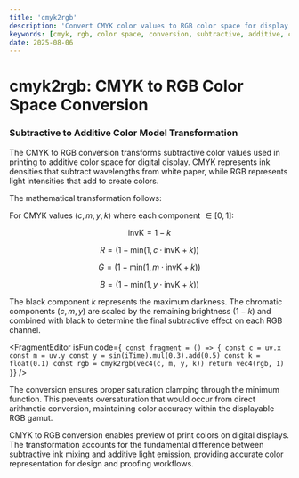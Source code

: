 ```yaml
---
title: 'cmyk2rgb'
description: 'Convert CMYK color values to RGB color space for display and digital color workflows'
keywords: [cmyk, rgb, color space, conversion, subtractive, additive, cyan, magenta, yellow, black]
date: 2025-08-06
---
```



# cmyk2rgb: CMYK to RGB Color Space Conversion

### Subtractive to Additive Color Model Transformation

The CMYK to RGB conversion transforms subtractive color values used in printing to additive color space for digital display. CMYK represents ink densities that subtract wavelengths from white paper, while RGB represents light intensities that add to create colors.

The mathematical transformation follows:

For CMYK values $(c, m, y, k)$ where each component $\in [0, 1]$:

$$\text{invK} = 1 - k$$

$$R = (1 - \text{min}(1, c \cdot \text{invK} + k))$$

$$G = (1 - \text{min}(1, m \cdot \text{invK} + k))$$

$$B = (1 - \text{min}(1, y \cdot \text{invK} + k))$$

The black component $k$ represents the maximum darkness. The chromatic components $(c, m, y)$ are scaled by the remaining brightness $(1-k)$ and combined with black to determine the final subtractive effect on each RGB channel.

<FragmentEditor
        isFun
        code={`
const fragment = () => {
        const c = uv.x
        const m = uv.y
        const y = sin(iTime).mul(0.3).add(0.5)
        const k = float(0.1)
        const rgb = cmyk2rgb(vec4(c, m, y, k))
        return vec4(rgb, 1)
}`}
/>

The conversion ensures proper saturation clamping through the minimum function. This prevents oversaturation that would occur from direct arithmetic conversion, maintaining color accuracy within the displayable RGB gamut.

CMYK to RGB conversion enables preview of print colors on digital displays. The transformation accounts for the fundamental difference between subtractive ink mixing and additive light emission, providing accurate color representation for design and proofing workflows.
